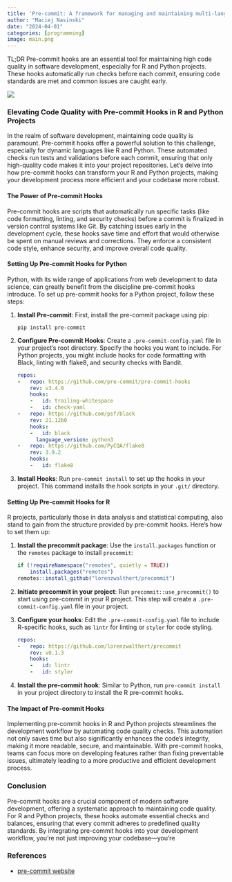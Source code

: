 ```yaml
---
title: 'Pre-commit: A framework for managing and maintaining multi-language pre-commit hooks'
author: "Maciej Nasinski"
date: "2024-04-01"
categories: [programming]
image: main.png
---
```


TL;DR Pre-commit hooks are an essential tool for maintaining high code quality in software development, especially for R and Python projects. 
These hooks automatically run checks before each commit, ensuring code standards are met and common issues are caught early. 

[![](main.png)](https://pre-commit.com/)

### Elevating Code Quality with Pre-commit Hooks in R and Python Projects

In the realm of software development, maintaining code quality is paramount. Pre-commit hooks offer a powerful solution to this challenge, especially for dynamic languages like R and Python. These automated checks run tests and validations before each commit, ensuring that only high-quality code makes it into your project repositories. Let's delve into how pre-commit hooks can transform your R and Python projects, making your development process more efficient and your codebase more robust.

#### The Power of Pre-commit Hooks

Pre-commit hooks are scripts that automatically run specific tasks (like code formatting, linting, and security checks) before a commit is finalized in version control systems like Git. By catching issues early in the development cycle, these hooks save time and effort that would otherwise be spent on manual reviews and corrections. They enforce a consistent code style, enhance security, and improve overall code quality.

#### Setting Up Pre-commit Hooks for Python

Python, with its wide range of applications from web development to data science, can greatly benefit from the discipline pre-commit hooks introduce. To set up pre-commit hooks for a Python project, follow these steps:

1. **Install Pre-commit**: First, install the pre-commit package using pip:
   ```
   pip install pre-commit
   ```
2. **Configure Pre-commit Hooks**: Create a `.pre-commit-config.yaml` file in your project's root directory. Specify the hooks you want to include. For Python projects, you might include hooks for code formatting with Black, linting with flake8, and security checks with Bandit.
   ```yaml
   repos:
   -   repo: https://github.com/pre-commit/pre-commit-hooks
       rev: v3.4.0
       hooks:
       -   id: trailing-whitespace
       -   id: check-yaml
   -   repo: https://github.com/psf/black
       rev: 21.12b0
       hooks:
       -   id: black
         language_version: python3
   -   repo: https://github.com/PyCQA/flake8
       rev: 3.9.2
       hooks:
       -   id: flake8
   ```
3. **Install Hooks**: Run `pre-commit install` to set up the hooks in your project. This command installs the hook scripts in your `.git/` directory.

#### Setting Up Pre-commit Hooks for R

R projects, particularly those in data analysis and statistical computing, also stand to gain from the structure provided by pre-commit hooks. Here's how to set them up:

1. **Install the precommit package**: Use the `install.packages` function or the `remotes` package to install `precommit`:
   ```R
   if (!requireNamespace("remotes", quietly = TRUE))
       install.packages("remotes")
   remotes::install_github("lorenzwalthert/precommit")
   ```
2. **Initiate precommit in your project**: Run `precommit::use_precommit()` to start using pre-commit in your R project. This step will create a `.pre-commit-config.yaml` file in your project.
3. **Configure your hooks**: Edit the `.pre-commit-config.yaml` file to include R-specific hooks, such as `lintr` for linting or `styler` for code styling.
   ```yaml
   repos:
   -   repo: https://github.com/lorenzwalthert/precommit
       rev: v0.1.3
       hooks:
       -   id: lintr
       -   id: styler
   ```
4. **Install the pre-commit hook**: Similar to Python, run `pre-commit install` in your project directory to install the R pre-commit hooks.

#### The Impact of Pre-commit Hooks

Implementing pre-commit hooks in R and Python projects streamlines the development workflow by automating code quality checks. This automation not only saves time but also significantly enhances the code's integrity, making it more readable, secure, and maintainable. With pre-commit hooks, teams can focus more on developing features rather than fixing preventable issues, ultimately leading to a more productive and efficient development process.

### Conclusion

Pre-commit hooks are a crucial component of modern software development, offering a systematic approach to maintaining code quality. For R and Python projects, these hooks automate essential checks and balances, ensuring that every commit adheres to predefined quality standards. By integrating pre-commit hooks into your development workflow, you're not just improving your codebase—you're

### References 

- [pre-commit website](https://pre-commit.com/)